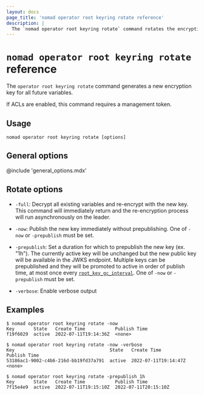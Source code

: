 ```yaml
---
layout: docs
page_title: 'nomad operator root keyring rotate reference'
description: |
  The `nomad operator root keyring rotate` command rotates the encryption key by generating a new encryption key for all future variables.
---
```


# `nomad operator root keyring rotate` reference

The `operator root keyring rotate` command generates a new encryption key for
all future variables.

If ACLs are enabled, this command requires a management token.

## Usage

```plaintext
nomad operator root keyring rotate [options]
```

## General options

@include 'general_options.mdx'

## Rotate options

- `-full`: Decrypt all existing variables and re-encrypt with the new key. This
  command will immediately return and the re-encryption process will run
  asynchronously on the leader.

- `-now`: Publish the new key immediately without prepublishing. One of `-now`
  or `-prepublish` must be set.

- `-prepublish`: Set a duration for which to prepublish the new key
  (ex. "1h"). The currently active key will be unchanged but the new public key
  will be available in the JWKS endpoint. Multiple keys can be prepublished and
  they will be promoted to active in order of publish time, at most once every
  [`root_key_gc_interval`][]. One of `-now` or `-prepublish` must be set.

- `-verbose`: Enable verbose output

## Examples

```shell-session
$ nomad operator root keyring rotate -now
Key       State   Create Time           Publish Time
f19f6029  active  2022-07-11T19:14:36Z  <none>

$ nomad operator root keyring rotate -now -verbose
Key                                   State   Create Time           Publish Time
53186ac1-9002-c4b6-216d-bb19fd37a791  active  2022-07-11T19:14:47Z  <none>

$ nomad operator root keyring rotate -prepublish 1h
Key       State   Create Time           Publish Time
7f15e4e9  active  2022-07-11T19:15:10Z  2022-07-11T20:15:10Z
```

[`root_key_gc_interval`]: /nomad/docs/configuration/server#root_key_gc_interval
